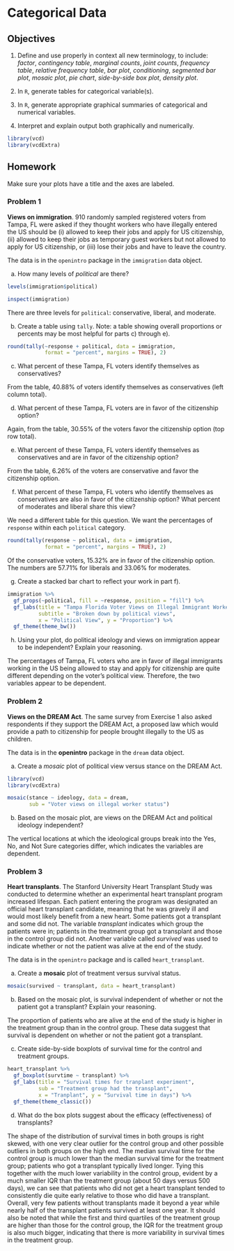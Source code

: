 # Categorical Data {#CATDATA}


## Objectives

1) Define and use properly in context all new terminology, to include: *factor*, *contingency table*, *marginal counts*, *joint counts*, *frequency table*, *relative frequency table*, *bar plot*, *conditioning*, *segmented bar plot*, *mosaic plot*, *pie chart*, *side-by-side box plot*, *density plot*.  

2) In `R`, generate tables for categorical variable(s).   

3) In `R`, generate appropriate graphical summaries of categorical and numerical variables.  

4) Interpret and explain output both graphically and numerically.  


```{r echo=FALSE,results='hide',message=FALSE}
library(vcd)
library(vcdExtra)
```


## Homework

Make sure your plots have a title and the axes are labeled.

### Problem 1 

**Views on immigration**. 910 randomly sampled registered voters from Tampa, FL were asked if they thought workers who have illegally entered the US should be (i) allowed to keep their jobs and apply for US citizenship, (ii) allowed to keep their jobs as temporary guest workers but not allowed to apply for US citizenship, or (iii) lose their jobs and have to leave the country.

The data is in the `openintro` package in the `immigration` data object.

a. How many levels of *political* are there?  

```{r}
levels(immigration$political)
```

```{r warning=FALSE}
inspect(immigration)
```

There are three levels for `political`: conservative, liberal, and moderate.

b. Create a table using `tally`. Note: a table showing overall proportions or percents may be most helpful for parts c) through e).   

```{r}
round(tally(~response + political, data = immigration, 
            format = "percent", margins = TRUE), 2)
```


c. What percent of these Tampa, FL voters identify themselves as conservatives?  

From the table, 40.88% of voters identify themselves as conservatives (left column total).

d. What percent of these Tampa, FL voters are in favor of the citizenship option?  

Again, from the table, 30.55% of the voters favor the citizenship option (top row total).

e. What percent of these Tampa, FL voters identify themselves as conservatives and are in favor of the citizenship option?  

From the table, 6.26% of the voters are conservative and favor the citizenship option.


f. What percent of these Tampa, FL voters who identify themselves as conservatives are also in favor of the citizenship option? What percent of moderates and liberal share this view?

We need a different table for this question. We want the percentages of `response` within each `political` category.  

```{r}
round(tally(response ~ political, data = immigration, 
            format = "percent", margins = TRUE), 2)
```

Of the conservative voters, 15.32% are in favor of the citizenship option. The numbers are 57.71% for liberals and 33.06% for moderates. 


g. Create a stacked bar chart to reflect your work in part f).   

```{r warning=FALSE}
immigration %>%
  gf_props(~political, fill = ~response, position = "fill") %>%
  gf_labs(title = "Tampa Florida Voter Views on Illegal Immigrant Workers",
          subtitle = "Broken down by political views", 
          x = "Political View", y = "Proportion") %>%
  gf_theme(theme_bw())
```


h. Using your plot, do political ideology and views on immigration appear to be independent? Explain your reasoning.

The percentages of Tampa, FL voters who are in favor of illegal immigrants working in the US being allowed to stay and apply for citizenship are quite different depending on the voter's political view. Therefore, the two variables appear to be dependent.  



### Problem 2  

**Views on the DREAM Act**. The same survey from Exercise 1 also asked respondents if they support the DREAM Act, a proposed law which would provide a path to citizenship for people brought illegally to the US as children. 

The data is in the **openintro** package in the `dream` data object.

a. Create a *mosaic* plot of political view versus stance on the DREAM Act.    
```{r}
library(vcd)
library(vcdExtra)
```

```{r warning=FALSE}
mosaic(stance ~ ideology, data = dream, 
       sub = "Voter views on illegal worker status")
```


b. Based on the mosaic plot, are views on the DREAM Act and political ideology independent?  

The vertical locations at which the ideological groups break into the Yes, No, and Not Sure categories differ, which indicates the variables are dependent.



### Problem 3  

**Heart transplants**. The Stanford University Heart Transplant Study was conducted to determine whether an experimental heart transplant program increased lifespan. Each patient entering the program was designated an official heart transplant candidate, meaning that he was gravely ill and would most likely benefit from a new heart. Some patients got a transplant and some did not. The variable *transplant* indicates which group the patients were in; patients in the treatment group got a transplant and those in the control group did not. Another variable called *survived* was used to indicate whether or not the patient was alive at the end of the study.  

The data is in the `openintro` package and is called `heart_transplant`.


a. Create a **mosaic** plot of treatment versus survival status.

```{r warning=FALSE}
mosaic(survived ~ transplant, data = heart_transplant)
```


b. Based on the mosaic plot, is survival independent of whether or not the patient got a transplant? Explain your reasoning.  

The proportion of patients who are alive at the end of the study is higher in the treatment group than in the control group. These data suggest that survival is dependent on whether or not the patient got a transplant.

c. Create side-by-side boxplots of survival time for the control and treatment groups.  

```{r warning=FALSE}
heart_transplant %>%
  gf_boxplot(survtime ~ transplant) %>%
  gf_labs(title = "Survival times for tranplant experiment",
          sub = "Treatment group had the transplant",
          x = "Tranplant", y = "Survival time in days") %>%
  gf_theme(theme_classic())
```


d. What do the box plots suggest about the efficacy (effectiveness) of transplants?

The shape of the distribution of survival times in both groups is right skewed, with one very clear outlier for the control group and other possible outliers in both groups on the high end. The median survival time for the control group is much lower than the median survival time for the treatment group; patients who got a transplant typically lived longer. Tying this together with the much lower variability in the control group, evident by a much smaller IQR than the treatment group (about 50 days versus 500 days), we can see that patients who did not get a heart transplant tended to consistently die quite early relative to those who did have a transplant. Overall, very few patients without transplants made it beyond a year while nearly half of the transplant patients survived at least one year. It should also be noted that while the first and third quartiles of the treatment group are higher than those for the control group, the IQR for the treatment group is also much bigger, indicating that there is more variability in survival times in the treatment group.

